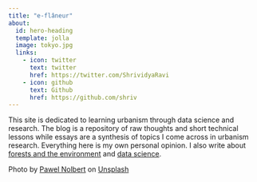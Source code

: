 ```yaml
---
title: "e-flâneur"
about:
  id: hero-heading
  template: jolla
  image: tokyo.jpg
  links:
    - icon: twitter
      text: twitter
      href: https://twitter.com/ShrividyaRavi
    - icon: github
      text: Github
      href: https://github.com/shriv
---
```


This site is dedicated to learning urbanism through data science and research. The blog is a repository of raw thoughts and short technical lessons while essays are a synthesis of topics I come across in urbanism research. Everything here is my own personal opinion. I also write about [forests and the environment](https://shriv.github.io/forest-sense/) and [data science](https://shriv-portfolio.netlify.app/). 

Photo by <a href="https://unsplash.com/@hellocolor?utm_content=creditCopyText&utm_medium=referral&utm_source=unsplash">Pawel Nolbert</a> on <a href="https://unsplash.com/photos/timelapse-photography-of-vehicles-and-buildings-4u2U8EO9OzY?utm_content=creditCopyText&utm_medium=referral&utm_source=unsplash">Unsplash</a>
